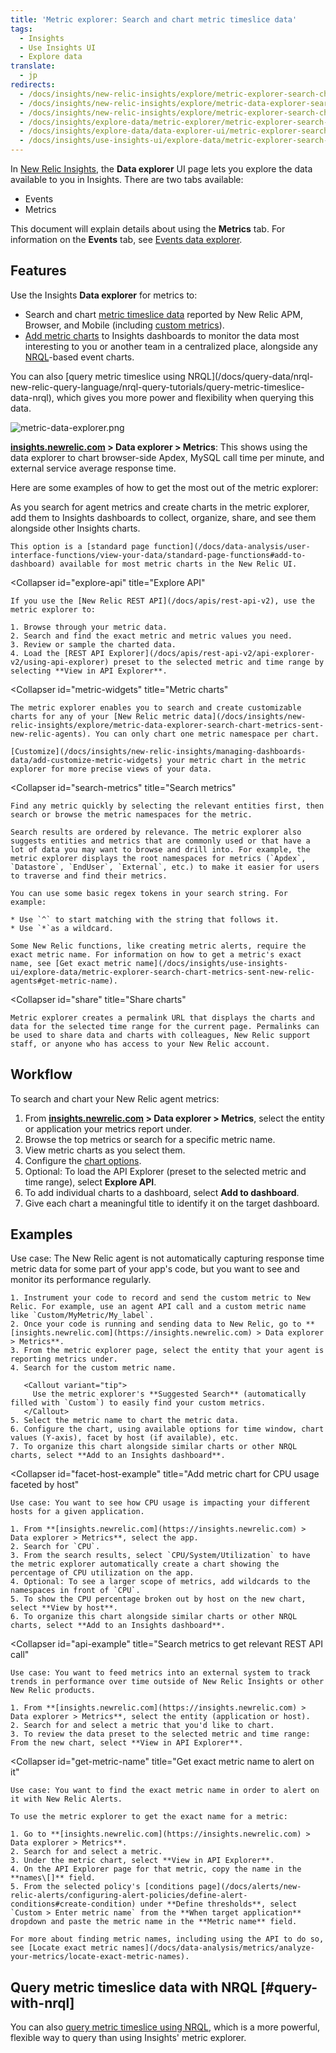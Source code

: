 ```yaml
---
title: 'Metric explorer: Search and chart metric timeslice data'
tags:
  - Insights
  - Use Insights UI
  - Explore data
translate:
  - jp
redirects:
  - /docs/insights/new-relic-insights/explore/metric-explorer-search-chart-any-agent-metrics
  - /docs/insights/new-relic-insights/explore/metric-data-explorer-search-chart-metrics-sent-new-relic-agents
  - /docs/insights/new-relic-insights/explore/metric-explorer-search-chart-metrics-sent-new-relic-agents
  - /docs/insights/explore-data/metric-explorer/metric-explorer-search-chart-metrics-sent-new-relic-agents
  - /docs/insights/explore-data/data-explorer-ui/metric-explorer-search-chart-metrics-sent-new-relic-agents
  - /docs/insights/use-insights-ui/explore-data/metric-explorer-search-chart-metrics-sent-new-relic-agents
---
```


In [New Relic Insights](https://docs.newrelic.com/docs/insights/use-insights-ui/getting-started/introduction-new-relic-insights), the **Data explorer** UI page lets you explore the data available to you in Insights. There are two tabs available:

* Events
* Metrics

This document will explain details about using the **Metrics** tab. For information on the **Events** tab, see [Events data explorer](/docs/insights/use-insights-ui/explore-data/event-explorer-query-chart-your-event-data).

## Features

Use the Insights **Data explorer** for metrics to:

* Search and chart [metric timeslice data](/docs/using-new-relic/data/understand-data/new-relic-data-types#timeslice-data) reported by New Relic APM, Browser, and Mobile (including [custom metrics](/docs/agents/manage-apm-agents/agent-metrics/custom-metrics)).
* [Add metric charts](/docs/insights/new-relic-insights/managing-dashboards-data/add-edit-agent-metric-widgets) to Insights dashboards to monitor the data most interesting to you or another team in a centralized place, alongside any [NRQL](/docs/insights/new-relic-insights/using-new-relic-query-language/using-nrql)-based event charts.

<Callout variant="important">
  You can also [query metric timeslice using NRQL](/docs/query-data/nrql-new-relic-query-language/nrql-query-tutorials/query-metric-timeslice-data-nrql), which gives you more power and flexibility when querying this data.
</Callout>

![metric-data-explorer.png](./images/metric-data-explorer.png "metric-data-explorer.png")

**[insights.newrelic.com](https://insights.newrelic.com) > Data explorer > Metrics**: This shows using the data explorer to chart browser-side Apdex, MySQL call time per minute, and external service average response time.

Here are some examples of how to get the most out of the metric explorer:

<CollapserGroup>
  <Collapser
    id="add-to-db"
    title="Add to an Insights dashboard"
  >
    As you search for agent metrics and create charts in the metric explorer, add them to Insights dashboards to collect, organize, share, and see them alongside other Insights charts.

    This option is a [standard page function](/docs/data-analysis/user-interface-functions/view-your-data/standard-page-functions#add-to-dashboard) available for most metric charts in the New Relic UI.
  </Collapser>

  <Collapser
    id="explore-api"
    title="Explore API"
  >
    If you use the [New Relic REST API](/docs/apis/rest-api-v2), use the metric explorer to:

    1. Browse through your metric data.
    2. Search and find the exact metric and metric values you need.
    3. Review or sample the charted data.
    4. Load the [REST API Explorer](/docs/apis/rest-api-v2/api-explorer-v2/using-api-explorer) preset to the selected metric and time range by selecting **View in API Explorer**.
  </Collapser>

  <Collapser
    id="metric-widgets"
    title="Metric charts"
  >
    The metric explorer enables you to search and create customizable charts for any of your [New Relic metric data](/docs/insights/new-relic-insights/explore/metric-data-explorer-search-chart-metrics-sent-new-relic-agents). You can only chart one metric namespace per chart.

    [Customize](/docs/insights/new-relic-insights/managing-dashboards-data/add-customize-metric-widgets) your metric chart in the metric explorer for more precise views of your data.
  </Collapser>

  <Collapser
    id="search-metrics"
    title="Search metrics"
  >
    Find any metric quickly by selecting the relevant entities first, then search or browse the metric namespaces for the metric.

    Search results are ordered by relevance. The metric explorer also suggests entities and metrics that are commonly used or that have a lot of data you may want to browse and drill into. For example, the metric explorer displays the root namespaces for metrics (`Apdex`, `Datastore`, `EndUser`, `External`, etc.) to make it easier for users to traverse and find their metrics.

    You can use some basic regex tokens in your search string. For example:

    * Use `^` to start matching with the string that follows it.
    * Use `*`as a wildcard.

    Some New Relic functions, like creating metric alerts, require the exact metric name. For information on how to get a metric's exact name, see [Get exact metric name](/docs/insights/use-insights-ui/explore-data/metric-explorer-search-chart-metrics-sent-new-relic-agents#get-metric-name).
  </Collapser>

  <Collapser
    id="share"
    title="Share charts"
  >
    Metric explorer creates a permalink URL that displays the charts and data for the selected time range for the current page. Permalinks can be used to share data and charts with colleagues, New Relic support staff, or anyone who has access to your New Relic account.
  </Collapser>
</CollapserGroup>

## Workflow

To search and chart your New Relic agent metrics:

1. From **[insights.newrelic.com](https://insights.newrelic.com) > Data explorer > Metrics**, select the entity or application your metrics report under.
2. Browse the top metrics or search for a specific metric name.
3. View metric charts as you select them.
4. Configure the [chart options](/docs/insights/new-relic-insights/managing-dashboards-data/add-customize-metric-widgets#options).
5. Optional: To load the API Explorer (preset to the selected metric and time range), select **Explore API**.
6. To add individual charts to a dashboard, select **Add to dashboard**.
7. Give each chart a meaningful title to identify it on the target dashboard.

## Examples

<CollapserGroup>
  <Collapser
    id="custom-metric-example"
    title="Add custom metric charts to a dashboard"
  >
    Use case: The New Relic agent is not automatically capturing response time metric data for some part of your app's code, but you want to see and monitor its performance regularly.

    1. Instrument your code to record and send the custom metric to New Relic. For example, use an agent API call and a custom metric name like `Custom/MyMetric/My_label`.
    2. Once your code is running and sending data to New Relic, go to **[insights.newrelic.com](https://insights.newrelic.com) > Data explorer > Metrics**.
    3. From the metric explorer page, select the entity that your agent is reporting metrics under.
    4. Search for the custom metric name.

       <Callout variant="tip">
         Use the metric explorer's **Suggested Search** (automatically filled with `Custom`) to easily find your custom metrics.
       </Callout>
    5. Select the metric name to chart the metric data.
    6. Configure the chart, using available options for time window, chart values (Y-axis), facet by host (if available), etc.
    7. To organize this chart alongside similar charts or other NRQL charts, select **Add to an Insights dashboard**.
  </Collapser>

  <Collapser
    id="facet-host-example"
    title="Add metric chart for CPU usage faceted by host"
  >
    Use case: You want to see how CPU usage is impacting your different hosts for a given application.

    1. From **[insights.newrelic.com](https://insights.newrelic.com) > Data explorer > Metrics**, select the app.
    2. Search for `CPU`.
    3. From the search results, select `CPU/System/Utilization` to have the metric explorer automatically create a chart showing the percentage of CPU utilization on the app.
    4. Optional: To see a larger scope of metrics, add wildcards to the namespaces in front of `CPU`.
    5. To show the CPU percentage broken out by host on the new chart, select **View by host**.
    6. To organize this chart alongside similar charts or other NRQL charts, select **Add to an Insights dashboard**.
  </Collapser>

  <Collapser
    id="api-example"
    title="Search metrics to get relevant REST API call"
  >
    Use case: You want to feed metrics into an external system to track trends in performance over time outside of New Relic Insights or other New Relic products.

    1. From **[insights.newrelic.com](https://insights.newrelic.com) > Data explorer > Metrics**, select the entity (application or host).
    2. Search for and select a metric that you'd like to chart.
    3. To review the data preset to the selected metric and time range: From the new chart, select **View in API Explorer**.
  </Collapser>

  <Collapser
    id="get-metric-name"
    title="Get exact metric name to alert on it"
  >
    Use case: You want to find the exact metric name in order to alert on it with New Relic Alerts.

    To use the metric explorer to get the exact name for a metric:

    1. Go to **[insights.newrelic.com](https://insights.newrelic.com) > Data explorer > Metrics**.
    2. Search for and select a metric.
    3. Under the metric chart, select **View in API Explorer**.
    4. On the API Explorer page for that metric, copy the name in the **names\[]** field.
    5. From the selected policy's [conditions page](/docs/alerts/new-relic-alerts/configuring-alert-policies/define-alert-conditions#create-condition) under **Define thresholds**, select `Custom > Enter metric name` from the **When target application** dropdown and paste the metric name in the **Metric name** field.

    For more about finding metric names, including using the API to do so, see [Locate exact metric names](/docs/data-analysis/metrics/analyze-your-metrics/locate-exact-metric-names).
  </Collapser>
</CollapserGroup>

## Query metric timeslice data with NRQL [#query-with-nrql]

You can also [query metric timeslice using NRQL](/docs/query-data/nrql-new-relic-query-language/nrql-query-tutorials/query-metric-timeslice-data-nrql), which is a more powerful, flexible way to query than using Insights' metric explorer.
